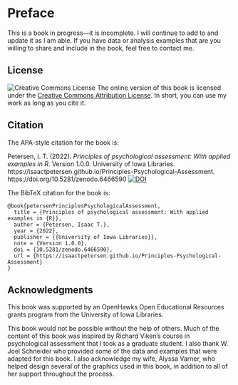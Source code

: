 # Preface {-}

This is a book in progress—it is incomplete.
I will continue to add to and update it as I am able.
If you have data or analysis examples that are you willing to share and include in the book, feel free to contact me.

## License

![Creative Commons License](Images/CC-BY.png)
The online version of this book is licensed under the [Creative Commons Attribution License](https://creativecommons.org/licenses/by/4.0/).
In short, you can use my work as long as you cite it.

## Citation

The APA-style citation for the book is:

Petersen, I. T. (2022). *Principles of psychological assessment: With applied examples in R*. Version 1.0.0. University of Iowa Libraries. https://isaactpetersen.github.io/Principles-Psychological-Assessment. https://doi.org/10.5281/zenodo.6466590
[![DOI](https://zenodo.org/badge/372021168.svg)](https://zenodo.org/badge/latestdoi/372021168)

The BibTeX citation for the book is:

```
@book{petersenPrinciplesPsychologicalAssessment,
  title = {Principles of psychological assessment: With applied examples in {R}},
  author = {Petersen, Isaac T.},
  year = {2022},
  publisher = {{University of Iowa Libraries}},
  note = {Version 1.0.0},
  doi = {10.5281/zenodo.6466590},
  url = {https://isaactpetersen.github.io/Principles-Psychological-Assessment}
}
```

## Acknowledgments

This book was supported by an OpenHawks Open Educational Resources grants program from the University of Iowa Libraries.

This book would not be possible without the help of others.
Much of the content of this book was inspired by Richard Viken's course in psychological assessment that I took as a graduate student.
I also thank W. Joel Schneider who provided some of the data and examples that were adapted for this book.
I also acknowledge my wife, Alyssa Varner, who helped design several of the graphics used in this book, in addition to all of her support throughout the process.
